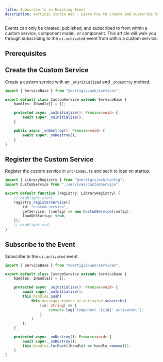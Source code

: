 ```yaml
---
title: Subscribe to an Existing Event
description: VertiGIS Studio Web - Learn how to create and subscribe to an existing VertiGIS Studio Web event
---
```



Events can only be created, published, and subscribed to from within a custom service, component model, or component. This article will walk you through subscribing to the `ui.activated` event from within a custom service.

## Prerequisites

<PrereqsCustomCodeSnippet />

## Create the Custom Service

Create a custom service with an `_onInitialized` and `_onDestroy` method.

```ts title="src/services/CustomService.ts"
import { ServiceBase } from "@vertigis/web/services";

export default class CustomService extends ServiceBase {
    handles: IHandle[] = [];

    protected async _onInitialize(): Promise<void> {
        await super._onInitialize();
    }

    public async _onDestroy(): Promise<void> {
        await super._onDestroy();
    }
}
```

## Register the Custom Service

Register the custom service in `src/index.ts` and set it to load on startup.

```ts title="src/index.ts"
import { LibraryRegistry } from "@vertigis/web/config";
import CustomService from "./services/CustomService";

export default function (registry: LibraryRegistry) {
    // highlight-start
    registry.registerService({
        id: "custom-service",
        getService: (config) => new CustomService(config),
        loadOnStartup: true,
    });
    // highlight-end
}
```

## Subscribe to the Event

Subscribe to the `ui.activated` event.

```ts title="src/services/CustomService.ts"
import { ServiceBase } from "@vertigis/web/services";

export default class CustomService extends ServiceBase {
    handles: IHandle[] = [];

    protected async _onInitialize(): Promise<void> {
        await super._onInitialize();
        this.handles.push(
            this.messages.events.ui.activated.subscribe(
                (id: string) => {
                    console.log(`Component '${id}' activated.`);
                }
            )
        );
    }

    protected async _onDestroy(): Promise<void> {
        await super._onDestroy();
        this.handles.forEach((handle) => handle.remove());
    }
}
```
